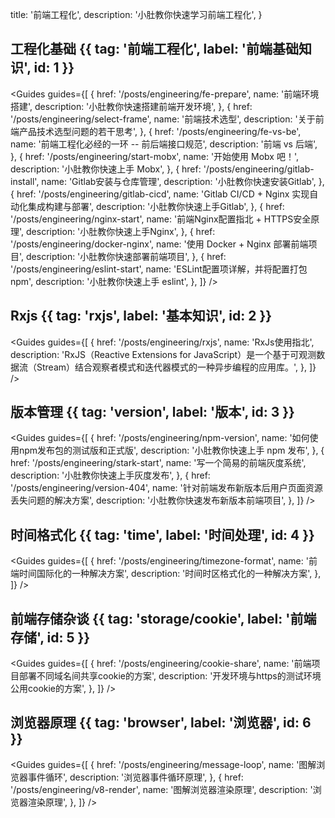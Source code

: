   title: '前端工程化',
  description:
    '小肚教你快速学习前端工程化',
}


## 工程化基础 {{ tag: '前端工程化', label: '前端基础知识', id: 1 }}

<Guides guides={[
  {
    href: '/posts/engineering/fe-prepare',
    name: '前端环境搭建',
    description: '小肚教你快速搭建前端开发环境',
  },
  {
    href: '/posts/engineering/select-frame',
    name: '前端技术选型',
    description: '关于前端产品技术选型问题的若干思考',
  },
  {
    href: '/posts/engineering/fe-vs-be',
    name: '前端工程化必经的一环 -- 前后端接口规范',
    description: '前端 vs 后端',
  },
  {
    href: '/posts/engineering/start-mobx',
    name: '开始使用 Mobx 吧！',
    description: '小肚教你快速上手 Mobx',
  },
  {
    href: '/posts/engineering/gitlab-install',
    name: 'Gitlab安装与仓库管理',
    description: '小肚教你快速安装Gitlab',
  },
  {
    href: '/posts/engineering/gitlab-cicd',
    name: 'Gitlab CI/CD + Nginx 实现自动化集成构建与部署',
    description: '小肚教你快速上手Gitlab',
  },
  {
    href: '/posts/engineering/nginx-start',
    name: '前端Nginx配置指北 + HTTPS安全原理',
    description: '小肚教你快速上手Nginx',
  },
  {
    href: '/posts/engineering/docker-nginx',
    name: '使用 Docker + Nginx 部署前端项目',
    description: '小肚教你快速部署前端项目',
  },
  {
    href: '/posts/engineering/eslint-start',
    name: 'ESLint配置项详解，并将配置打包npm',
    description: '小肚教你快速上手 eslint',
  },
]} />

## Rxjs {{ tag: 'rxjs', label: '基本知识', id: 2 }}

<Guides guides={[
  {
    href: '/posts/engineering/rxjs',
    name: 'RxJs使用指北',
    description: 'RxJS（Reactive Extensions for JavaScript）是一个基于可观测数据流（Stream）结合观察者模式和迭代器模式的一种异步编程的应用库。',
  },
]} />

## 版本管理 {{ tag: 'version', label: '版本', id: 3 }}

<Guides guides={[
  {
    href: '/posts/engineering/npm-version',
    name: '如何使用npm发布包的测试版和正式版',
    description: '小肚教你快速上手 npm 发布',
  },
  {
    href: '/posts/engineering/stark-start',
    name: '写一个简易的前端灰度系统',
    description: '小肚教你快速上手灰度发布',
  },
  {
    href: '/posts/engineering/version-404',
    name: '针对前端发布新版本后用户页面资源丢失问题的解决方案',
    description: '小肚教你快速发布新版本前端项目',
  },
]} />

## 时间格式化 {{ tag: 'time', label: '时间处理', id: 4 }}

<Guides guides={[
  {
    href: '/posts/engineering/timezone-format',
    name: '前端时间国际化的一种解决方案',
    description: '时间时区格式化的一种解决方案',
  },
]} />

## 前端存储杂谈 {{ tag: 'storage/cookie', label: '前端存储', id: 5 }}

<Guides guides={[
  {
    href: '/posts/engineering/cookie-share',
    name: '前端项目部署不同域名间共享cookie的方案',
    description: '开发环境与https的测试环境公用cookie的方案',
  },
]} />

## 浏览器原理 {{ tag: 'browser', label: '浏览器', id: 6 }}

<Guides guides={[
  {
    href: '/posts/engineering/message-loop',
    name: '图解浏览器事件循环',
    description: '浏览器事件循环原理',
  },
  {
    href: '/posts/engineering/v8-render',
    name: '图解浏览器渲染原理',
    description: '浏览器渲染原理',
  },
]} />